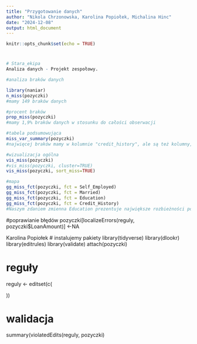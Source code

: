 ```yaml
---
title: "Przygotowanie danych"
author: "Nikola Chrzonowska, Karolina Popiołek, Michalina Hinc"
date: "2024-12-08"
output: html_document
---
```


```r
knitr::opts_chunk$set(echo = TRUE)
```

#
```r
# Stara_ekipa
Analiza danych - Projekt zespołowy.

#analiza braków danych

library(naniar)
n_miss(pozyczki)
#mamy 149 braków danych

#procent braków
prop_miss(pozyczki)
#mamy 1,9% braków danych w stosunku do całości obserwacji

#tabela podsumowująca
miss_var_summary(pozyczki)
#najwięcej braków mamy w kolumnie "credit_history", ale są też kolumny, w których jest komplet danych

#wizualizacja ogólna
vis_miss(pozyczki)
#vis_miss(pozyczki, cluster=TRUE)
vis_miss(pozyczki, sort_miss=TRUE)

#mapa
gg_miss_fct(pozyczki, fct = Self_Employed)
gg_miss_fct(pozyczki, fct = Married)
gg_miss_fct(pozyczki, fct = Education)
gg_miss_fct(pozyczki, fct = Credit_History)
#Naszym zdaniem zmienna Education prezentuje największe rozbieżności pomiędzy brakami danych.
```

#poprawianie błędów
pozyczki[localizeErrors(reguly, pozyczki$LoanAmount)] <-NA

Karolina Popiołek
# instalujemy pakiety
library(tidyverse)
library(dlookr)
library(editrules)
library(validate)
attach(pozyczki)

# reguły
reguly <- editset(c(
  
  
  
))

# walidacja
summary(violatedEdits(reguly, pozyczki)